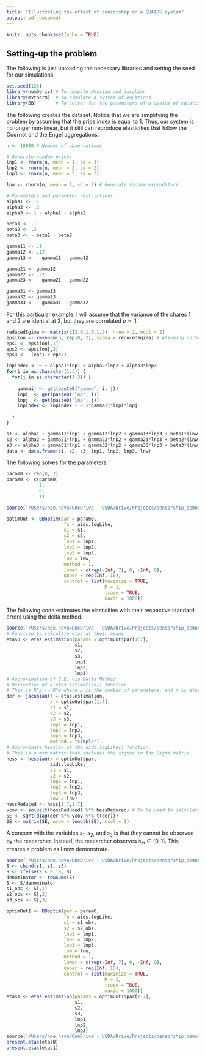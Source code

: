 ```yaml
---
title: "Illustrating the effect of censorship on a QUAIDS system"
output: pdf_document
---
```


```r
knitr::opts_chunk$set(echo = TRUE)
```

## Setting-up the problem

The following is just uploading the necessary libraries and setting the seed for our simulations

```r
set.seed(123)
library(numDeriv) # To compute Hessian and Jacobian
library(mvtnorm)  # To simulate a system of equations
library(BB)       # To solver for the parameters of a system of equations
```

The following creates the dataset. Notice that we are simplifying the problem by assuming that the price index is equal to 1. Thus, our system is no longer non-linear, but it still can reproduce elasticities that follow the Cournot and the Engel aggregations.

```r
n <- 10000 # Number of observations

# Generate random prices
lnp1 <- rnorm(n, mean = 1, sd = 1)
lnp2 <- rnorm(n, mean = 2, sd = 2)
lnp3 <- rnorm(n, mean = 3, sd = 3)

lnw <- rnorm(n, mean = 1, sd = 2) # Generate random expenditure

# Parameters and parameter restrictions
alpha1 <- .1
alpha2 <- .2
alpha3 <- 1 - alpha1 - alpha2

beta1 <- .1
beta2 <- .2
beta3 <- - beta1 - beta2

gamma11 <- .1
gamma12 <- .12
gamma13 <- - gamma11 - gamma12

gamma21 <- gamma12
gamma22 <- .22
gamma23 <- - gamma21 - gamma22

gamma31 <- gamma13
gamma32 <- gamma23
gamma33 <- - gamma31 - gamma32


```

For this particular example, I will assume that the variance of the shares 1 and 2 are idential at 2, but they are correlated $\rho = .1$.

```r
reducedSgima <- matrix(c(2,0.1,0.1,2), nrow = 2, ncol = 2)
epsilon <- rmvnorm(n, rep(0, 2), sigma = reducedSgima) # Assuming normality
eps1 <- epsilon[,1]
eps2 <- epsilon[,2]
eps3 <- -(eps1 + eps2)

lnpindex <- 0 + alpha1*lnp1 + alpha2*lnp2 + alpha3*lnp3
for(i in as.character(1:3)) {
  for(j in as.character(1:3)) {
    
    gammaij <- get(paste0("gamma", i, j))
    lnpi  <- get(paste0("lnp", i))
    lnpj  <- get(paste0("lnp", j))
    lnpindex <- lnpindex + 0.5*gammaij*lnpi*lnpj
    
  }
}

s1 <- alpha1 + gamma11*lnp1 + gamma12*lnp2 + gamma13*lnp3 + beta1*(lnw - lnpindex) + eps1
s2 <- alpha2 + gamma21*lnp1 + gamma22*lnp2 + gamma23*lnp3 + beta2*(lnw - lnpindex) + eps2
s3 <- alpha3 + gamma31*lnp1 + gamma32*lnp2 + gamma33*lnp3 + beta3*(lnw - lnpindex) + eps3
data <- data.frame(s1, s2, s3, lnp1, lnp2, lnp3, lnw)
```

The following solves for the parameters.

```r
param0 <- rep(0, 7)
param0 <- c(param0,
            1,
            0,
            1)

source('/Users/noe.nava/OneDrive - USDA/Drive/Projects/censorship_demonstration/code/aids.logLike.R')  

optimOut <- BBoptim(par = param0,
                     fn = aids.logLike,
                     s1 = s1,
                     s2 = s2,
                     lnp1 = lnp1,
                     lnp2 = lnp2,
                     lnp3 = lnp3,
                     lnw = lnw,
                     method = 1,
                     lower = c(rep(-Inf, 7), 0, -Inf, 0),
                     upper = rep(Inf, 10),
                     control = list(maximize = TRUE,
                                    M = 1,
                                    trace = TRUE,
                                    maxit = 1000))
```
The following code estimates the elasticities with their respective standard errors using the delta method.

```r
source('/Users/noe.nava/OneDrive - USDA/Drive/Projects/censorship_demonstration/code/etas.estimation.R')
# Function to calculate etas at their means
etas0 <- etas.estimation(params = optimOut$par[1:7],
                         s1,
                         s2,
                         s3, 
                         lnp1, 
                         lnp2,
                         lnp3)
# Approximation of S.E. via Delta Method
# Derivative of a etas.estimation() function.
# This is R^p -> R^m where p is the number of parameters, and m is etas
der <- jacobian(f = etas.estimation,
                x = optimOut$par[1:7],
                s1 = s1,
                s2 = s2,
                s3 = s3,
                lnp1 = lnp1,
                lnp2 = lnp2,
                lnp3 = lnp3,
                method = "simple")
# Approximate hessian of the aids.logLike() function.
# This is a mxm matrix that includes the sigmas in the Sigma matrix.
hess <- hessian(x = optimOut$par,
                aids.logLike,
                s1 = s1,
                s2 = s2,
                lnp1 = lnp1,
                lnp2 = lnp2,
                lnp3 = lnp3,
                lnw = lnw)
hessReduced <- hess[1:7,1:7]
vcov <- solve(t(hessReduced) %*% hessReduced) # To be used to calculate SE
SE <- sqrt(diag(der %*% vcov %*% t(der)))
SE <- matrix(SE, nrow = length(SE), ncol = 1)
```

A concern with the variables $s_1$, $s_2$, and $s_3$ is that they cannot be observed by the researcher. Instead, the researcher observes $s_m \in [0,1]$. This creates a problem as I now demonstrate.

```r
source('/Users/noe.nava/OneDrive - USDA/Drive/Projects/censorship_demonstration/code/obs.frm.lat.shr.R')
S <- cbind(s1, s2, s3)
S <- ifelse(S < 0, 0, S)
denominator <- rowSums(S)
S <- S/denominator
s1_obs <- S[,1]
s2_obs <- S[,2]
s3_obs <- S[,3]

optimOut1 <- BBoptim(par = param0,
                     fn = aids.logLike,
                     s1 = s1_obs,
                     s2 = s2_obs,
                     lnp1 = lnp1,
                     lnp2 = lnp2,
                     lnp3 = lnp3,
                     lnw = lnw,
                     method = 1,
                     lower = c(rep(-Inf, 7), 0, -Inf, 0),
                     upper = rep(Inf, 10),
                     control = list(maximize = TRUE,
                                    M = 1,
                                    trace = TRUE,
                                    maxit = 1000))
etas1 <- etas.estimation(params = optimOut1$par[1:7],
                         s1,
                         s2,
                         s3, 
                         lnp1, 
                         lnp2,
                         lnp3)
source('/Users/noe.nava/OneDrive - USDA/Drive/Projects/censorship_demonstration/code/present.etas.R')
present.etas(etas0)
present.etas(etas1)
```


